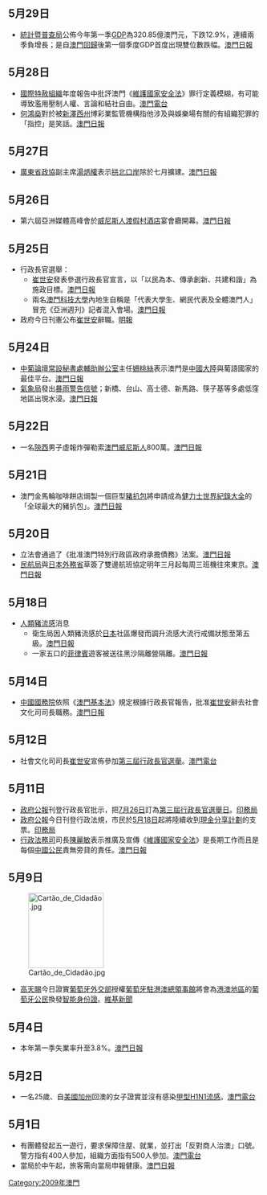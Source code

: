 ==5月29日==
* [[統計暨普查局|統計暨普查局]]公佈今年第一季[[GDP|GDP]]為320.85億澳門元，下跌12.9%，連續兩季負增長；是自[[澳門回歸|澳門回歸]]後第一個季度GDP首度出現雙位數跌幅。[https://web.archive.org/web/20090601085135/http://www.macaodaily.com/html/2009-05/30/content_323717.htm 澳門日報]

==5月28日==
*[[國際特赦組織|國際特赦組織]]年度報告中批評澳門《[[維護國家安全法|維護國家安全法]]》罪行定義模糊，有可能導致濫用壓制人權、言論和結社自由。[http://www.tdm.com.mo/c_radio/news/index.php?id=100083 澳門電台]{{Wayback|url=http://www.tdm.com.mo/c_radio/news/index.php?id=100083 |date=20160305015156 }}
* [[何鴻燊|何鴻燊]]對於被[[新澤西州|新澤西州]]博彩業監管機構指他涉及與娛樂場有關的有組織犯罪的「指控」是笑話。[https://web.archive.org/web/20090531184338/http://www.macaodaily.com/html/2009-05/29/content_323244.htm 澳門日報]

==5月27日==
* [[廣東省|廣東省]][[政協|政協]]副主席[[湯炳權|湯炳權]]表示[[拱北口岸|拱北口岸]]除於七月擴建。[https://web.archive.org/web/20090531182045/http://www.macaodaily.com/html/2009-05/28/content_322923.htm 澳門日報]

==5月26日==
* 第六屆亞洲媒體高峰會於[[威尼斯人渡假村酒店|威尼斯人渡假村酒店]]宴會廳開幕。[https://web.archive.org/web/20090530143542/http://www.macaodaily.com/html/2009-05/27/content_322489.htm 澳門日報]

==5月25日==
* 行政長官選舉：
** [[崔世安|崔世安]]發表參選行政長官宣言，以「以民為本、傳承創新、共建和諧」為施政目標。[https://web.archive.org/web/20090529061644/http://www.macaodaily.com/html/2009-05/26/content_322198.htm 澳門日報]
** 兩名[[澳門科技大學|澳門科技大學]]內地生自稱是「代表大學生、網民代表及全體澳門人」冒充《亞洲週刋》記者混入會場。[https://web.archive.org/web/20090528210756/http://www.macaodaily.com/html/2009-05/26/content_322202.htm 澳門日報]
* 政府今日刊憲公布[[崔世安|崔世安]]辭職。[https://web.archive.org/web/20090528200347/http://hk.news.yahoo.com/article/090525/4/ccx7.html 明報]

==5月24日==
* [[中葡論壇常設秘書處輔助辦公室|中葡論壇常設秘書處輔助辦公室]]主任[[姍桃絲|姍桃絲]]表示澳門是[[中國大陸|中國大陸]]與葡語國家的最佳平台。[https://web.archive.org/web/20090528221506/http://www.macaodaily.com/html/2009-05/25/content_321830.htm 澳門日報]
* [[氣象局|氣象局]]發出[[暴雨警告信號|暴雨警告信號]]；新橋、台山、高士德、新馬路、筷子基等多處低窪地區出現水浸。[https://web.archive.org/web/20090527110814/http://www.macaodaily.com/html/2009-05/24/content_321439.htm 澳門日報]

==5月22日==
* 一名[[陝西|陝西]]男子虛報炸彈勒索[[澳門威尼斯人|澳門威尼斯人]]800萬。[https://web.archive.org/web/20090525235012/http://www.macaodaily.com/html/2009-05/23/content_321039.htm 澳門日報]

==5月21日==
* 澳門金馬輪咖啡餅店焗製一個巨型[[豬扒包|豬扒包]]將申請成為[[健力士世界紀錄大全|健力士世界紀錄大全]]的「全球最大的豬扒包」。[https://web.archive.org/web/20090525233936/http://www.macaodaily.com/html/2009-05/22/content_320753.htm 澳門日報]

==5月20日==
* 立法會通過了《批准澳門特別行政區政府承擔債務》法案。[https://web.archive.org/web/20090609142350/http://www.macaodaily.com/html/2009-05/21/content_320345.htm 澳門日報]
* [[民航局|民航局]]與[[日本外務省|日本外務省]]草簽了雙邊航班協定明年三月起每周三班機往來東京。[https://web.archive.org/web/20090523103145/http://www.macaodaily.com/html/2009-05/21/content_320237.htm 澳門日報]

==5月18日==
* [[人類豬流感|人類豬流感]]消息
** 衛生局因人類豬流感於[[日本|日本]]社區爆發而調升流感大流行戒備狀態至第五級。[https://web.archive.org/web/20090522183014/http://www.macaodaily.com/html/2009-05/19/content_319585.htm 澳門日報]
** 一家五口的[[菲律賓|菲律賓]]遊客被送往黑沙隔離營隔離。[https://web.archive.org/web/20090522183343/http://www.macaodaily.com/html/2009-05/19/content_319587.htm 澳門日報]

==5月14日==
* [[中國國務院|中國國務院]]依照《[[澳門基本法|澳門基本法]]》規定根據行政長官報告，批准[[崔世安|崔世安]]辭去社會文化司司長職務。[https://web.archive.org/web/20090517080631/http://www.macaodaily.com/html/2009-05/15/content_318134.htm 澳門日報]

==5月12日==
*社會文化司司長[[崔世安|崔世安]]宣佈參加[[2009年澳門行政長官選舉|第三屆行政長官選舉]]。[http://www.tdm.com.mo/c_radio/news/index.php?id=99360&type=本地&start=0 澳門電台]{{Wayback|url=http://www.tdm.com.mo/c_radio/news/index.php?id=99360&type=%E6%9C%AC%E5%9C%B0&start=0 |date=20160305064237 }}

==5月11日==
*[[澳門特別行政區政府公報|政府公報]]刊登行政長官批示，把[[7月26日|7月26日]]訂為[[2009年澳門行政長官選舉|第三屆行政長官選舉日]]。[http://bo.io.gov.mo/bo/i/2009/19/ordem21_cn.asp 印務局]{{Wayback|url=http://bo.io.gov.mo/bo/i/2009/19/ordem21_cn.asp |date=20090515172633 }}
*[[澳門特別行政區政府公報|政府公報]]今日刊登行政法規，市民於[[5月18日|5月18日]]起將陸續收到[[現金分享計劃|現金分享計劃]]的支票。[http://bo.io.gov.mo/bo/i/2009/19/regadm13_cn.asp 印務局]{{Wayback|url=http://bo.io.gov.mo/bo/i/2009/19/regadm13_cn.asp |date=20160305072007 }}
* [[行政法務司|行政法務司]]司長[[陳麗敏|陳麗敏]]表示推廣及宣傳《[[維護國家安全法|維護國家安全法]]》是長期工作而且是每個[[中國公民|中國公民]]責無旁貸的責任。[https://web.archive.org/web/20090616040915/http://www.macaodaily.com/html/2009-05/11/content_316457.htm 澳門日報]

==5月9日==
[[File:Cartão_de_Cidadão.jpg|150px]]
*[[高天賜|高天賜]]今日證實[[葡萄牙外交部|葡萄牙外交部]]授權[[葡萄牙駐港澳總領事館|葡萄牙駐港澳總領事館]]將會為[[港澳地區|港澳地區]]的[[葡萄牙公民|葡萄牙公民]]換發[[葡萄牙國民身份證|智能身份證]]。[http://zh.wikinews.org/wiki/%E6%BE%B3%E9%96%80%E6%88%90%E7%82%BA%E8%91%A1%E8%90%84%E7%89%99%E5%85%AC%E6%B0%91%E8%AD%89%E9%A6%96%E5%80%8B%E6%B5%B7%E5%A4%96%E5%9C%B0%E5%8D%80%E6%8F%9B%E7%99%BC%E5%9C%B0%E5%8D%80 維基新聞]{{Wayback|url=http://zh.wikinews.org/wiki/%E6%BE%B3%E9%96%80%E6%88%90%E7%82%BA%E8%91%A1%E8%90%84%E7%89%99%E5%85%AC%E6%B0%91%E8%AD%89%E9%A6%96%E5%80%8B%E6%B5%B7%E5%A4%96%E5%9C%B0%E5%8D%80%E6%8F%9B%E7%99%BC%E5%9C%B0%E5%8D%80 |date=20170329203129 }}

==5月4日==
* 本年第一季失業率升至3.8%。[https://web.archive.org/web/20090608071147/http://www.macaodaily.com/html/2009-05/05/content_314354.htm 澳門日報]

==5月2日==
*一名25歲、自[[美國|美國]][[加州|加州]]回澳的女子證實並沒有感染[[2009年甲型H1N1流感疫潮|甲型H1N1流感]]。[http://www.tdm.com.mo/c_radio/news/index.php?id=98952 澳門電台]{{Wayback|url=http://www.tdm.com.mo/c_radio/news/index.php?id=98952 |date=20160305015018 }}

==5月1日==
*有團體發起五一遊行，要求保障住屋、就業，並打出「反對商人治澳」口號。警方指有400人參加，組織方面指有500人參加。[http://www.tdm.com.mo/c_radio/news/index.php?id=98910 澳門電台]{{Wayback|url=http://www.tdm.com.mo/c_radio/news/index.php?id=98910 |date=20160305080657 }}
* 當局於中午起，旅客需向當局申報健康。[https://web.archive.org/web/20090608122324/http://www.macaodaily.com/html/2009-05/02/content_313291.htm 澳門日報]

[[Category:2009年澳門|Category:2009年澳門]]